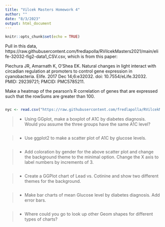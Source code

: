 ```yaml
---
title: "Vilcek Masters Homework 4"
author: ""
date: "8/3/2023"
output: html_document
---
```


```r
knitr::opts_chunk$set(echo = TRUE)
```






Pull in this data, https://raw.githubusercontent.com/fredlapolla/RVilcekMasters2021/main/elife-32032-fig2-data1_CSV.csv, which is from this paper:

Piechura JR, Amarnath K, O'Shea EK. Natural changes in light interact with circadian regulation at promoters to control gene expression in cyanobacteria. Elife. 2017 Dec 14;6:e32032. doi: 10.7554/eLife.32032. PMID: 29239721; PMCID: PMC5785211.

Make a heatmap of the pearson's R correlation of genes that are expressed such that the rowSums are greater than 100. 

```r

```




```r
nyc <- read.csv("https://raw.githubusercontent.com/fredlapolla/RVilcekMaster2022/main/NYC_HANES_DIAB.csv")
```


>- Using GGplot, make a boxplot of A1C by diabetes diagnosis. Would you assume the three groups have the same A1C level? 

```r

```


>- Use ggplot2 to make a scatter plot of A1C by glucose levels.

```r

```


>- Add coloration by gender for the above scatter plot and change the background theme to the minimal option. Change the X axis to label numbers by increments of 3. 

```r

```

>- Create a GGPlot chart of Lead vs. Cotinine and show two different themes for the background. 

```r

```

>- Make bar charts of mean Glucose level by diabetes diagnosis. Add error bars.

```r

```


>- Where could you go to look up other Geom shapes for different types of charts?


